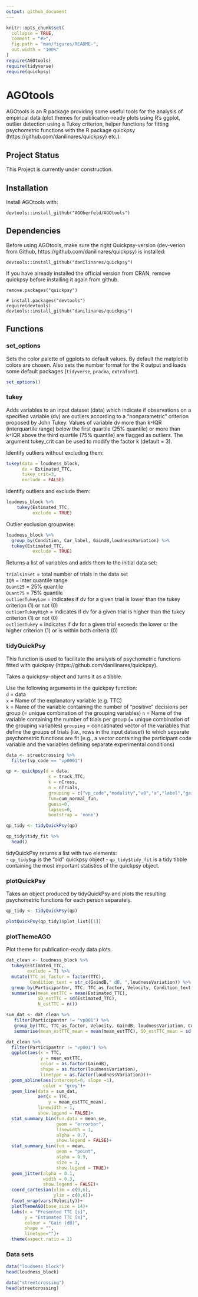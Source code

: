 ```yaml
---
output: github_document
---
```


<!-- README.md is generated from README.Rmd. Please edit that file -->

```r
knitr::opts_chunk$set(
  collapse = TRUE,
  comment = "#>",
  fig.path = "man/figures/README-",
  out.width = "100%"
)
require(AGOtools)
require(tidyverse)
require(quickpsy)
```

# AGOtools

<!-- badges: start -->
<!-- badges: end -->

AGOtools is an R package providing some useful tools for the analysis of empirical data (plot themes for publication-ready plots using R's ggplot, outlier detection using a Tukey criterion, helper functions for fitting psychometric functions with the R package quickpsy (https://github.com/danilinares/quickpsy) etc.).

## Project Status

This Project is currently under construction. 

## Installation

Install AGOtools with:

```
devtools::install_github("AGOberfeld/AGOtools")
```

## Dependencies

Before using AGOtools, make sure the right Quickpsy-version (dev-verion from Github, https://github.com/danilinares/quickpsy) is installed:

```
devtools::install_github("danilinares/quickpsy")
```


If you have already installed the official version from CRAN, remove quickpsy before installing it again from github.

```
remove.packages("quickpsy")

# install.packages("devtools")
require(devtools)
devtools::install_github("danilinares/quickpsy")

```

## Functions

### set_options

Sets the color palette of ggplots to default values. By default the matplotlib colors are chosen. Also sets the number format for the R output and loads some default packages (`tidyverse`, `pracma`, `extrafont`).

```r
set_options()
```


### tukey

Adds variables to an input dataset (data) which indicate if observations on a specified variable (dv) are outliers according to a "nonparametric"  criterion proposed by John Tukey. Values of variable dv more than k`*`IQR (interquartile range) below the first quartile (25% quantile) or more than k`*`IQR above the third quartile (75% quantile) are flagged as outliers.
The argument tukey_crit can be used to modify the factor k (default = 3).

Identify outliers without excluding them:
```r
tukey(data = loudness_block, 
      dv = Estimated_TTC, 
      tukey_crit=3, 
      exclude = FALSE)
```

Identify outliers and exclude them:
```r
loudness_block %>%
	tukey(Estimated_TTC, 
	      exclude = TRUE)
```

Outlier exclusion groupwise:
```r
loudness_block %>% 
  group_by(Condition, Car_label, GaindB,loudnessVariation) %>% 
  tukey(Estimated_TTC, 
	      exclude = TRUE)
```


Returns a list of variables and adds them to the initial data set:

`trialsInSet` = total number of trials in the data set  
`IQR` = inter quantile range  
`Quant25` = 25% quantile  
`Quant75` = 75% quantile  
`outlierTukeyLow` = indicates if dv for a given trial is lower than the tukey criterion (1) or not (0)  
`outlierTukeyHigh` = indicates if dv for a given trial is higher than the tukey criterion (1) or not (0)   
`outlierTukey` = indicates if dv for a given trial exceeds the lower or the higher criterion (1) or is within both criteria (0)

### tidyQuickPsy

This function is used to facilitate the analysis of psychometric functions fitted with quickpsy (https://github.com/danilinares/quickpsy).

Takes a quickpsy-object and turns it as a tibble.

Use the following arguments in the quickpsy function:   
`d` = data  
`x` = Name of the explanatory variable (e.g. TTC)  
`k` = Name of the variable containing the number of "positive" decisions per group (= unique combination of the grouping variables) 
`n` = Name of the variable containing the number of trials per group (= unique combination of the grouping variables) 
`grouping` = concatinated vector of the variables that define the groups of trials (i.e., rows in the input dataset) to which separate psychometric functions are fit (e.g., a vector containing the participant code variable and the variables defining separate experimental conditions) 


```r
data <- streetcrossing %>% 
  filter(vp_code == "vp0001")

qp <- quickpsy(d = data,  
                x = track_TTC, 
                k = nCross, 
                n = nTrials,  
                grouping = c("vp_code","modality","v0","a","label","gain"),  
                fun=cum_normal_fun,  
                guess=0,  
                lapses=0,  
                bootstrap = 'none')  

qp_tidy <- tidyQuickPsy(qp)

qp_tidy$tidy_fit %>% 
  head()
```

tidyQuickPsy returns a list with two elements:  
-   `qp_tidy$qp` is the "old" quickpsy object
-   `qp_tidy$tidy_fit` is a tidy tibble containing the most important statistics of the quickpsy object.





### plotQuickPsy

Takes an object produced by tidyQuickPsy and plots the resulting psychometric functions for each person separately.

```r
qp_tidy <- tidyQuickPsy(qp)

plotQuickPsy(qp_tidy)$plot_list[[1]]

```

<!-- If the hessian matrix for one participant is not solvable, quickpsy breaks. To prevent this, use `safe_quickpsy`: -->

<!-- ```{r} -->
<!-- qp_list <- safe_quickpsy(data = streetcrossing, -->
<!--               part_id = vp_code, -->
<!--               x = track_TTC, -->
<!--               k = nCross, -->
<!--               n = nTrials, -->
<!--               grouping = c("vp_code","modality","v0","a","label","gain")) -->

<!-- # tidy data and combine data sets from each participant: -->
<!-- tidy_qp_list <- map(qp_list,tidyQuickPsy) -->

<!-- map(tidy_qp_list,function(.x){return(.x$tidy_fit)}) %>% -->
<!--   bind_rows() %>% -->
<!--   head() -->

<!-- # only participant nr 1: -->
<!-- plot_list <- map(tidy_qp_list[1], plotQuickPsy) -->

<!-- # show only first plot: -->
<!-- plot_list$vp0001$plot_list[1] -->
<!-- ``` -->
### plotThemeAGO

Plot theme for publication-ready data plots.

```r
dat_clean <- loudness_block %>%
  tukey(Estimated_TTC, 
        exclude = T) %>% 
  mutate(TTC_as_factor = factor(TTC),
         Condition_text = str_c(GaindB," dB, ",loudnessVariation)) %>% 
  group_by(Participantnr, TTC, TTC_as_factor, Velocity, Condition_text, loudnessVariation, GaindB) %>% 
  summarise(mean_estTTC = mean(Estimated_TTC), 
            SD_estTTC = sd(Estimated_TTC),
            N_estTTC = n())

sum_dat <- dat_clean %>%
   filter(Participantnr != "vp001") %>% 
   group_by(TTC, TTC_as_factor, Velocity, GaindB, loudnessVariation, Condition_text) %>%
   summarise(mean_estTTC_mean = mean(mean_estTTC), SD_estTTC_mean = sd(mean_estTTC)) 

dat_clean %>%
  filter(Participantnr != "vp001") %>% 
  ggplot(aes(x = TTC, 
             y = mean_estTTC, 
             color = as.factor(GaindB),
             shape = as.factor(loudnessVariation), 
             linetype = as.factor(loudnessVariation)))+
  geom_abline(aes(intercept=0, slope =1), 
              color = "grey")+
  geom_line(data = sum_dat, 
            aes(x = TTC, 
                y = mean_estTTC_mean), 
            linewidth = 1, 
            show.legend = FALSE)+
  stat_summary_bin(fun.data = mean_se, 
                   geom = "errorbar", 
                   linewidth = 1, 
                   alpha = 0.7, 
                   show.legend = FALSE)+
  stat_summary_bin(fun = mean, 
                   geom = "point", 
                   alpha = 0.9,
                   size = 3, 
                   show.legend = TRUE)+
  geom_jitter(alpha = 0.1, 
              width = 0.3, 
              show.legend = FALSE)+
  coord_cartesian(xlim = c(0,6), 
                  ylim = c(0,6))+
  facet_wrap(vars(Velocity))+
  plotThemeAGO(base_size = 14)+
  labs(x = "Presented TTC [s]", 
       y = "Estimated TTC [s]", 
       colour = "Gain (dB)", 
       shape = "", 
       linetype="")+
  theme(aspect.ratio = 1)
```


### Data sets


```r
data("loudness_block")
head(loudness_block)

data("streetcrossing")
head(streetcrossing)
```

